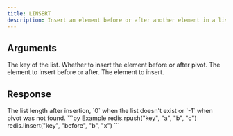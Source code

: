```yaml
---
title: LINSERT
description: Insert an element before or after another element in a list
---
```


## Arguments

<ParamField body="key" type="str" required>
    The key of the list.
</ParamField>



<ParamField body="direction" type="before | after" required>
    Whether to insert the element before or after pivot.
</ParamField>



<ParamField body="pivot" type="TValue" required>
    The element to insert before or after.
</ParamField>



<ParamField body="value" type="TValue" required>
    The element to insert.
</ParamField>

## Response

<ResponseField type="int" required>
The list length after insertion, `0` when the list doesn't exist or `-1` when pivot was not found.
</ResponseField>

<RequestExample>
```py Example
redis.rpush("key", "a", "b", "c")
redis.linsert("key", "before", "b", "x")
```
</RequestExample>
